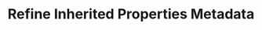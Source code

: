 ---
title: 'Refine Inherited Properties Metadata'
description: 'Guide for enterprise developers on adjusting inherited properties and metadata based on Day Zero standards.'
icon: 'gear'
---